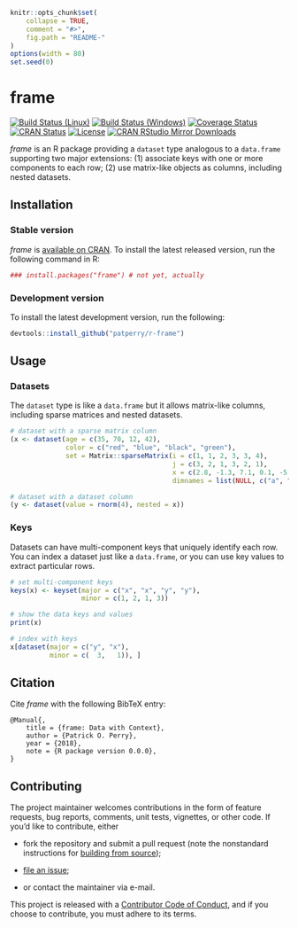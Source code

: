 <!-- README.md is generated from README.Rmd. Please edit that file -->

```r
knitr::opts_chunk$set(
    collapse = TRUE,
    comment = "#>",
    fig.path = "README-"
)
options(width = 80)
set.seed(0)
```

frame
=====

[![Build Status (Linux)][travis-badge]][travis]
[![Build Status (Windows)][appveyor-badge]][appveyor]
[![Coverage Status][codecov-badge]][codecov]
[![CRAN Status][cran-badge]][cran]
[![License][apache-badge]][apache]
[![CRAN RStudio Mirror Downloads][cranlogs-badge]][cran]


*frame* is an R package providing a `dataset` type analogous to a
`data.frame` supporting two major extensions: (1) associate keys with one
or more components to each row; (2) use matrix-like objects as columns,
including nested datasets.


Installation
------------

### Stable version

*frame* is [available on CRAN][cran]. To install the latest released version,
run the following command in R:

```r
### install.packages("frame") # not yet, actually
```

### Development version

To install the latest development version, run the following:

```r
devtools::install_github("patperry/r-frame")
```


Usage
-----

### Datasets

The `dataset` type is like a `data.frame` but it allows matrix-like columns,
including sparse matrices and nested datasets.

```r
# dataset with a sparse matrix column
(x <- dataset(age = c(35, 70, 12, 42),
              color = c("red", "blue", "black", "green"),
              set = Matrix::sparseMatrix(i = c(1, 1, 2, 3, 3, 4),
                                         j = c(3, 2, 1, 3, 2, 1),
                                         x = c(2.8, -1.3, 7.1, 0.1, -5.1, 3.8),
                                         dimnames = list(NULL, c("a", "b", "c")))))

# dataset with a dataset column
(y <- dataset(value = rnorm(4), nested = x))
```

### Keys

Datasets can have multi-component keys that uniquely identify each row.
You can index a dataset just like a `data.frame`, or you can use key values
to extract particular rows.

```r
# set multi-component keys
keys(x) <- keyset(major = c("x", "x", "y", "y"),
                  minor = c(1, 2, 1, 3))

# show the data keys and values
print(x)

# index with keys
x[dataset(major = c("y", "x"),
          minor = c(  3,   1)), ]
```


Citation
--------

Cite *frame* with the following BibTeX entry:

    @Manual{,
        title = {frame: Data with Context},
        author = {Patrick O. Perry},
        year = {2018},
        note = {R package version 0.0.0},
    }


Contributing
------------

The project maintainer welcomes contributions in the form of feature requests,
bug reports, comments, unit tests, vignettes, or other code.  If you'd like to
contribute, either

 + fork the repository and submit a pull request (note the nonstandard
   instructions for [building from source][building]);

 + [file an issue][issues];

 + or contact the maintainer via e-mail.

This project is released with a [Contributor Code of Conduct][conduct],
and if you choose to contribute, you must adhere to its terms.


[apache]: https://www.apache.org/licenses/LICENSE-2.0.html "Apache License, Version 2.0"
[apache-badge]: https://img.shields.io/badge/License-Apache%202.0-blue.svg "Apache License, Version 2.0"
[appveyor]: https://ci.appveyor.com/project/patperry/r-frame/branch/master "Continuous Integration (Windows)"
[appveyor-badge]: https://ci.appveyor.com/api/projects/status/github/patperry/r-frame?branch=master&svg=true "Continuous Inegration (Windows)"
[building]: #development-version "Building from Source"
[codecov]: https://codecov.io/github/patperry/r-frame?branch=master "Code Coverage"
[codecov-badge]: https://codecov.io/github/patperry/r-frame/coverage.svg?branch=master "Code Coverage"
[conduct]: https://github.com/patperry/r-frame/blob/master/CONDUCT.md "Contributor Code of Conduct"
[cran]: https://cran.r-project.org/package=frame "CRAN Page"
[cran-badge]: http://www.r-pkg.org/badges/version/frame "CRAN Page"
[cranlogs-badge]: http://cranlogs.r-pkg.org/badges/frame "CRAN Downloads"
[issues]: https://github.com/patperry/r-frame/issues "Issues"
[travis]: https://travis-ci.org/patperry/r-frame "Continuous Integration (Linux)"
[travis-badge]: https://api.travis-ci.org/patperry/r-frame.svg?branch=master "Continuous Integration (Linux)"
